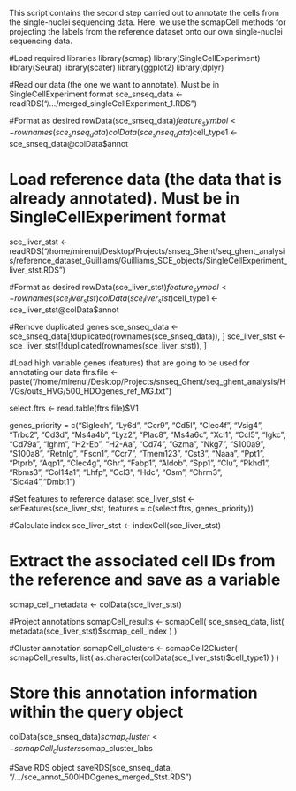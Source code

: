 This script contains the second step carried out to annotate the cells from the single-nuclei sequencing data.  Here, we use the scmapCell methods for projecting the labels from the reference dataset onto our own single-nuclei sequencing data.

#Load required libraries
library(scmap)
library(SingleCellExperiment)
library(Seurat)
library(scater)
library(ggplot2)
library(dplyr)

#Read our data (the one we want to annotate). Must be in SingleCellExperiment format
sce_snseq_data <- readRDS("/.../merged_singleCellExperiment_1.RDS")

#Format as desired
rowData(sce_snseq_data)$feature_symbol <- rownames(sce_snseq_data)
colData(sce_snseq_data)$cell_type1 <- sce_snseq_data@colData$annot

# Load reference data (the data that is already annotated). Must be in SingleCellExperiment format
sce_liver_stst <- readRDS("/home/mirenui/Desktop/Projects/snseq_Ghent/seq_ghent_analysis/reference_dataset_Guilliams/Guilliams_SCE_objects/SingleCellExperiment_liver_stst.RDS")

#Format as desired
rowData(sce_liver_stst)$feature_symbol <- rownames(sce_liver_stst)
colData(sce_liver_stst)$cell_type1 <- sce_liver_stst@colData$annot

#Remove duplicated genes
sce_snseq_data <- sce_snseq_data[!duplicated(rownames(sce_snseq_data)), ]
sce_liver_stst <- sce_liver_stst[!duplicated(rownames(sce_liver_stst)), ]

#Load high variable genes (features) that are going to be used for annotating our data
ftrs.file <- paste("/home/mirenui/Desktop/Projects/snseq_Ghent/seq_ghent_analysis/HVGs/outs_HVG/500_HDOgenes_ref_MG.txt")

select.ftrs <- read.table(ftrs.file)$V1

genes_priority = c("Siglech", "Ly6d", "Ccr9", "Cd5l", "Clec4f", "Vsig4",
                             "Trbc2", "Cd3d", "Ms4a4b", "Lyz2", "Plac8", "Ms4a6c", "Xcl1",
                             "Ccl5",  "Igkc", "Cd79a", "Ighm", "H2-Eb", "H2-Aa",
                             "Cd74", "Gzma", "Nkg7", "S100a9", "S100a8", "Retnlg",
                             "Fscn1", "Ccr7", "Tmem123", "Cst3", "Naaa", "Ppt1", "Ptprb",
                             "Aqp1", "Clec4g", "Ghr", "Fabp1", "Aldob", "Spp1", "Clu", "Pkhd1",
                             "Rbms3", "Col14a1", "Lhfp", "Ccl3", "Hdc", "Osm", "Chrm3", "Slc4a4","Dmbt1")

#Set features to reference dataset
sce_liver_stst <- setFeatures(sce_liver_stst, features = c(select.ftrs, genes_priority))

#Calculate index
sce_liver_stst <- indexCell(sce_liver_stst)

# Extract the associated cell IDs from the reference and save as a variable
scmap_cell_metadata <- colData(sce_liver_stst)

#Project annotations
scmapCell_results <- scmapCell(
  sce_snseq_data,
  list(
   metadata(sce_liver_stst)$scmap_cell_index
  )
)

#Cluster annotation
scmapCell_clusters <- scmapCell2Cluster(
  scmapCell_results,
  list(
    as.character(colData(sce_liver_stst)$cell_type1)
  )
)

# Store this annotation information within the query object
colData(sce_snseq_data)$scmap_cluster <- scmapCell_clusters$scmap_cluster_labs

#Save RDS object
saveRDS(sce_snseq_data, "/.../sce_annot_500HDOgenes_merged_Stst.RDS")
